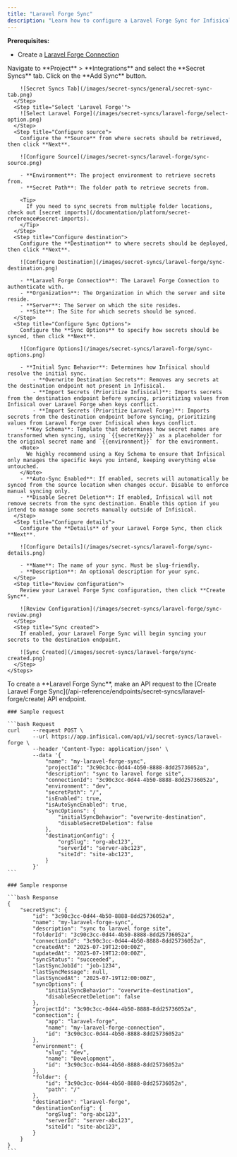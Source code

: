 ```yaml
---
title: "Laravel Forge Sync"
description: "Learn how to configure a Laravel Forge Sync for Infisical."
---
```


**Prerequisites:**

- Create a [Laravel Forge Connection](/integrations/app-connections/laravel-forge)

<Tabs>
  <Tab title="Infisical UI">
    <Steps>
      <Step title="Add Sync">
        Navigate to **Project** > **Integrations** and select the **Secret Syncs** tab. Click on the **Add Sync** button.

        ![Secret Syncs Tab](/images/secret-syncs/general/secret-sync-tab.png)
      </Step>
      <Step title="Select 'Laravel Forge'">
        ![Select Laravel Forge](/images/secret-syncs/laravel-forge/select-option.png)
      </Step>
      <Step title="Configure source">
        Configure the **Source** from where secrets should be retrieved, then click **Next**.

        ![Configure Source](/images/secret-syncs/laravel-forge/sync-source.png)

        - **Environment**: The project environment to retrieve secrets from.
        - **Secret Path**: The folder path to retrieve secrets from.

        <Tip>
          If you need to sync secrets from multiple folder locations, check out [secret imports](/documentation/platform/secret-reference#secret-imports).
        </Tip>
      </Step>
      <Step title="Configure destination">
        Configure the **Destination** to where secrets should be deployed, then click **Next**.

        ![Configure Destination](/images/secret-syncs/laravel-forge/sync-destination.png)

        - **Laravel Forge Connection**: The Laravel Forge Connection to authenticate with.
        - **Organization**: The Organization in which the server and site reside.
        - **Server**: The Server on which the site resides.
        - **Site**: The Site for which secrets should be synced.
      </Step>
      <Step title="Configure Sync Options">
        Configure the **Sync Options** to specify how secrets should be synced, then click **Next**.

        ![Configure Options](/images/secret-syncs/laravel-forge/sync-options.png)

        - **Initial Sync Behavior**: Determines how Infisical should resolve the initial sync.
            - **Overwrite Destination Secrets**: Removes any secrets at the destination endpoint not present in Infisical.
            - **Import Secrets (Prioritize Infisical)**: Imports secrets from the destination endpoint before syncing, prioritizing values from Infisical over Laravel Forge when keys conflict.
            - **Import Secrets (Prioritize Laravel Forge)**: Imports secrets from the destination endpoint before syncing, prioritizing values from Laravel Forge over Infisical when keys conflict.
        - **Key Schema**: Template that determines how secret names are transformed when syncing, using `{{secretKey}}` as a placeholder for the original secret name and `{{environment}}` for the environment.
        <Note>
          We highly recommend using a Key Schema to ensure that Infisical only manages the specific keys you intend, keeping everything else untouched.
        </Note>
        - **Auto-Sync Enabled**: If enabled, secrets will automatically be synced from the source location when changes occur. Disable to enforce manual syncing only.
        - **Disable Secret Deletion**: If enabled, Infisical will not remove secrets from the sync destination. Enable this option if you intend to manage some secrets manually outside of Infisical.
      </Step>
      <Step title="Configure details">
        Configure the **Details** of your Laravel Forge Sync, then click **Next**.

        ![Configure Details](/images/secret-syncs/laravel-forge/sync-details.png)

        - **Name**: The name of your sync. Must be slug-friendly.
        - **Description**: An optional description for your sync.
      </Step>
      <Step title="Review configuration">
        Review your Laravel Forge Sync configuration, then click **Create Sync**.

        ![Review Configuration](/images/secret-syncs/laravel-forge/sync-review.png)
      </Step>
      <Step title="Sync created">
        If enabled, your Laravel Forge Sync will begin syncing your secrets to the destination endpoint.

        ![Sync Created](/images/secret-syncs/laravel-forge/sync-created.png)
      </Step>
    </Steps>

  </Tab>

  <Tab title="API">
    To create a **Laravel Forge Sync**, make an API request to the [Create Laravel Forge Sync](/api-reference/endpoints/secret-syncs/laravel-forge/create) API endpoint.

    ### Sample request

    ```bash Request
    curl    --request POST \
            --url https://app.infisical.com/api/v1/secret-syncs/laravel-forge \
            --header 'Content-Type: application/json' \
            --data '{
                "name": "my-laravel-forge-sync",
                "projectId": "3c90c3cc-0d44-4b50-8888-8dd25736052a",
                "description": "sync to laravel forge site",
                "connectionId": "3c90c3cc-0d44-4b50-8888-8dd25736052a",
                "environment": "dev",
                "secretPath": "/",
                "isEnabled": true,
                "isAutoSyncEnabled": true,
                "syncOptions": {
                    "initialSyncBehavior": "overwrite-destination",
                    "disableSecretDeletion": false
                },
                "destinationConfig": {
                    "orgSlug": "org-abc123",
                    "serverId": "server-abc123",
                    "siteId": "site-abc123",
                }
            }'
    ```

    ### Sample response

    ```bash Response
    {
        "secretSync": {
            "id": "3c90c3cc-0d44-4b50-8888-8dd25736052a",
            "name": "my-laravel-forge-sync",
            "description": "sync to laravel forge site",
            "folderId": "3c90c3cc-0d44-4b50-8888-8dd25736052a",
            "connectionId": "3c90c3cc-0d44-4b50-8888-8dd25736052a",
            "createdAt": "2025-07-19T12:00:00Z",
            "updatedAt": "2025-07-19T12:00:00Z",
            "syncStatus": "succeeded",
            "lastSyncJobId": "job-1234",
            "lastSyncMessage": null,
            "lastSyncedAt": "2025-07-19T12:00:00Z",
            "syncOptions": {
                "initialSyncBehavior": "overwrite-destination",
                "disableSecretDeletion": false
            },
            "projectId": "3c90c3cc-0d44-4b50-8888-8dd25736052a",
            "connection": {
                "app": "laravel-forge",
                "name": "my-laravel-forge-connection",
                "id": "3c90c3cc-0d44-4b50-8888-8dd25736052a"
            },
            "environment": {
                "slug": "dev",
                "name": "Development",
                "id": "3c90c3cc-0d44-4b50-8888-8dd25736052a"
            },
            "folder": {
                "id": "3c90c3cc-0d44-4b50-8888-8dd25736052a",
                "path": "/"
            },
            "destination": "laravel-forge",
            "destinationConfig": {
                "orgSlug": "org-abc123",
                "serverId": "server-abc123",
                "siteId": "site-abc123",
            }
        }
    }
    ```

  </Tab>
</Tabs>

